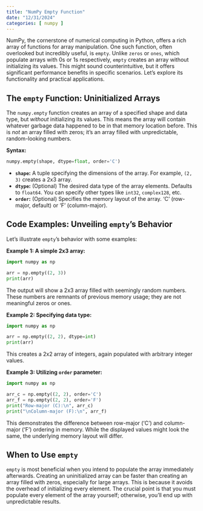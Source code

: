 ```yaml
---
title: "NumPy Empty Function"
date: "12/31/2024"
categories: [ numpy ]
---
```



NumPy, the cornerstone of numerical computing in Python, offers a rich array of functions for array manipulation.  One such function, often overlooked but incredibly useful, is `empty`. Unlike `zeros` or `ones`, which populate arrays with 0s or 1s respectively, `empty` creates an array without initializing its values. This might sound counterintuitive, but it offers significant performance benefits in specific scenarios. Let's explore its functionality and practical applications.


## The `empty` Function: Uninitialized Arrays

The `numpy.empty` function creates an array of a specified shape and data type, but *without* initializing its values.  This means the array will contain whatever garbage data happened to be in that memory location before.  This is *not* an array filled with zeros; it's an array filled with unpredictable, random-looking numbers.

**Syntax:**

```python
numpy.empty(shape, dtype=float, order='C')
```

* **`shape`:**  A tuple specifying the dimensions of the array.  For example, `(2, 3)` creates a 2x3 array.
* **`dtype`:** (Optional) The desired data type of the array elements. Defaults to `float64`. You can specify other types like `int32`, `complex128`, etc.
* **`order`:** (Optional)  Specifies the memory layout of the array. 'C' (row-major, default) or 'F' (column-major).


## Code Examples: Unveiling `empty`'s Behavior

Let's illustrate `empty`'s behavior with some examples:

**Example 1: A simple 2x3 array:**

```python
import numpy as np

arr = np.empty((2, 3))
print(arr)
```

The output will show a 2x3 array filled with seemingly random numbers.  These numbers are remnants of previous memory usage; they are not meaningful zeros or ones.


**Example 2: Specifying data type:**

```python
import numpy as np

arr = np.empty((2, 2), dtype=int)
print(arr)
```

This creates a 2x2 array of integers, again populated with arbitrary integer values.


**Example 3: Utilizing `order` parameter:**

```python
import numpy as np

arr_c = np.empty((2, 2), order='C')
arr_f = np.empty((2, 2), order='F')
print("Row-major (C):\n", arr_c)
print("\nColumn-major (F):\n", arr_f)
```

This demonstrates the difference between row-major ('C') and column-major ('F') ordering in memory.  While the displayed values might look the same, the underlying memory layout will differ.


## When to Use `empty`

`empty` is most beneficial when you intend to populate the array immediately afterwards.  Creating an uninitialized array can be faster than creating an array filled with zeros, especially for large arrays.  This is because it avoids the overhead of initializing every element.  The crucial point is that you must populate every element of the array yourself; otherwise, you'll end up with unpredictable results.




